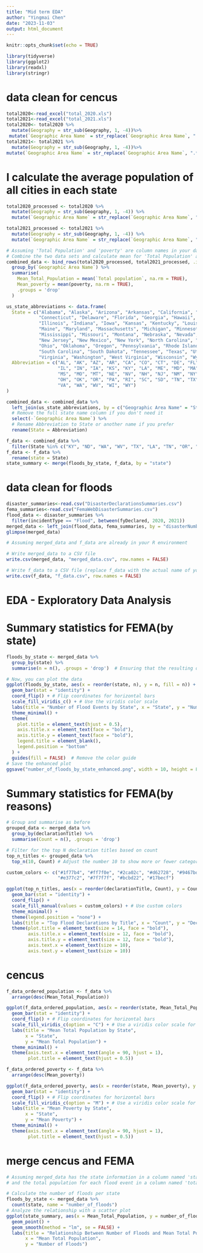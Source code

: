 ```yaml
---
title: "Mid term EDA"
author: "Yingmai Chen"
date: "2023-11-03"
output: html_document
---
```


```r
knitr::opts_chunk$set(echo = TRUE)
```

```r
library(tidyverse)
library(ggplot2)
library(readxl)
library(stringr)
```

# data clean for cencus

```r
total2020<-read_excel("total_2020.xls")
total2021<-read_excel("total_2021.xls")
total2020<- total2020 %>%
  mutate(Geography = str_sub(Geography, 1, -4))%>%
 mutate(`Geographic Area Name` = str_replace(`Geographic Area Name`, ".*?,\\s*", ""))
total2021<- total2021 %>%
  mutate(Geography = str_sub(Geography, 1, -4))%>%
mutate(`Geographic Area Name` = str_replace(`Geographic Area Name`, ".*?,\\s*", ""))
```
# I calculate the average population of all cities in each state
```r
total2020_processed <- total2020 %>%
  mutate(Geography = str_sub(Geography, 1, -4)) %>%
  mutate(`Geographic Area Name` = str_replace(`Geographic Area Name`, ".*?,\\s*", ""))

total2021_processed <- total2021 %>%
  mutate(Geography = str_sub(Geography, 1, -4)) %>%
  mutate(`Geographic Area Name` = str_replace(`Geographic Area Name`, ".*?,\\s*", ""))

# Assuming 'Total Population' and 'poverty' are column names in your data
# Combine the two data sets and calculate mean for 'Total Population' and 'poverty'
combined_data <- bind_rows(total2020_processed, total2021_processed, .id = "year") %>%
  group_by(`Geographic Area Name`) %>%
  summarise(
    Mean_Total_Population = mean(`Total population`, na.rm = TRUE),
    Mean_poverty = mean(poverty, na.rm = TRUE),
    .groups = 'drop' 
  )
```

```r
us_state_abbreviations <- data.frame(
  State = c("Alabama", "Alaska", "Arizona", "Arkansas", "California", "Colorado",
            "Connecticut", "Delaware", "Florida", "Georgia", "Hawaii", "Idaho", 
            "Illinois", "Indiana", "Iowa", "Kansas", "Kentucky", "Louisiana", 
            "Maine", "Maryland", "Massachusetts", "Michigan", "Minnesota", 
            "Mississippi", "Missouri", "Montana", "Nebraska", "Nevada", "New Hampshire", 
            "New Jersey", "New Mexico", "New York", "North Carolina", "North Dakota", 
            "Ohio", "Oklahoma", "Oregon", "Pennsylvania", "Rhode Island", 
            "South Carolina", "South Dakota", "Tennessee", "Texas", "Utah", "Vermont", 
            "Virginia", "Washington", "West Virginia", "Wisconsin", "Wyoming"),
  Abbreviation = c("AL", "AK", "AZ", "AR", "CA", "CO", "CT", "DE", "FL", "GA", "HI", "ID", 
                   "IL", "IN", "IA", "KS", "KY", "LA", "ME", "MD", "MA", "MI", "MN", 
                   "MS", "MO", "MT", "NE", "NV", "NH", "NJ", "NM", "NY", "NC", "ND", 
                   "OH", "OK", "OR", "PA", "RI", "SC", "SD", "TN", "TX", "UT", "VT", 
                   "VA", "WA", "WV", "WI", "WY")
)

combined_data <- combined_data %>%
  left_join(us_state_abbreviations, by = c("Geographic Area Name" = "State")) %>%
  # Remove the full state name column if you don't need it
  select(-`Geographic Area Name`) %>%
  # Rename Abbreviation to State or another name if you prefer
  rename(State = Abbreviation)

f_data <- combined_data %>%
  filter(State %in% c("KY", "ND", "WA", "WV", "TX", "LA", "TN", "OR", "WI", "AZ", "VT", "PR", "HI"))
f_data <- f_data %>%
  rename(state = State)
state_summary <- merge(floods_by_state, f_data, by = "state")

```

# data clean for floods

```r
disaster_summaries<-read.csv("DisasterDeclarationsSummaries.csv")
fema_summaries<-read.csv("FemaWebDisasterSummaries.csv")
flood_data <- disaster_summaries %>%
  filter(incidentType == "Flood", between(fyDeclared, 2020, 2021))
merged_data <- left_join(flood_data, fema_summaries, by = "disasterNumber")
glimpse(merged_data)
```
```r
# Assuming merged_data and f_data are already in your R environment

# Write merged_data to a CSV file
write.csv(merged_data, "merged_data.csv", row.names = FALSE)

# Write f_data to a CSV file (replace f_data with the actual name of your dataframe)
write.csv(f_data, "f_data.csv", row.names = FALSE)

```

# EDA - Exploratory Data Analysis

# Summary statistics for FEMA(by state)

```r
floods_by_state <- merged_data %>%
  group_by(state) %>%
  summarise(n = n(), .groups = 'drop')  # Ensuring that the resulting data frame will be ungrouped

# Now, you can plot the data
ggplot(floods_by_state, aes(x = reorder(state, n), y = n, fill = n)) +
  geom_bar(stat = "identity") +
  coord_flip() + # Flip coordinates for horizontal bars
  scale_fill_viridis_c() + # Use the viridis color scale
  labs(title = "Number of Flood Events by State", x = "State", y = "Number of Events") +
  theme_minimal() +
  theme(
    plot.title = element_text(hjust = 0.5),
    axis.title.x = element_text(face = "bold"),
    axis.title.y = element_text(face = "bold"),
    legend.title = element_blank(),
    legend.position = "bottom"
  ) +
  guides(fill = FALSE)  # Remove the color guide
# Save the enhanced plot
ggsave("number_of_floods_by_state_enhanced.png", width = 10, height = 8, dpi = 300)

```

# Summary statistics for FEMA(by reasons)

```r
# Group and summarise as before
grouped_data <- merged_data %>%
  group_by(declarationTitle) %>%
  summarise(Count = n(), .groups = 'drop')

# Filter for the top N declaration titles based on count
top_n_titles <- grouped_data %>%
  top_n(10, Count) # Adjust the number 10 to show more or fewer categories

custom_colors <- c("#1f77b4", "#ff7f0e", "#2ca02c", "#d62728", "#9467bd", "#8c564b",
                   "#e377c2", "#7f7f7f", "#bcbd22", "#17becf")

ggplot(top_n_titles, aes(x = reorder(declarationTitle, Count), y = Count, fill = declarationTitle)) +
  geom_bar(stat = "identity") +
  coord_flip() +
  scale_fill_manual(values = custom_colors) + # Use custom colors
  theme_minimal() +
  theme(legend.position = "none") +
  labs(title = "Top Flood Declarations by Title", x = "Count", y = "Declaration Title") +
  theme(plot.title = element_text(size = 14, face = "bold"),
        axis.title.x = element_text(size = 12, face = "bold"),
        axis.title.y = element_text(size = 12, face = "bold"),
        axis.text.x = element_text(size = 10),
        axis.text.y = element_text(size = 10))
```
#  cencus
```r
f_data_ordered_population <- f_data %>%
  arrange(desc(Mean_Total_Population))

ggplot(f_data_ordered_population, aes(x = reorder(state, Mean_Total_Population), y = Mean_Total_Population, fill = Mean_Total_Population)) + 
  geom_bar(stat = "identity") +
  coord_flip() + # Flip coordinates for horizontal bars
  scale_fill_viridis_c(option = "C") + # Use a viridis color scale for a visually appealing palette
  labs(title = "Mean Total Population by State",
       x = "State", 
       y = "Mean Total Population") +
  theme_minimal() +
  theme(axis.text.x = element_text(angle = 90, hjust = 1),
        plot.title = element_text(hjust = 0.5))
```
```r
f_data_ordered_poverty <- f_data %>%
  arrange(desc(Mean_poverty))

ggplot(f_data_ordered_poverty, aes(x = reorder(state, Mean_poverty), y = Mean_poverty, fill = Mean_poverty)) + 
  geom_bar(stat = "identity") +
  coord_flip() + # Flip coordinates for horizontal bars
  scale_fill_viridis_c(option = "M") + # Use a viridis color scale for a visually appealing palette
  labs(title = "Mean Poverty by State",
       x = "State", 
       y = "Mean Poverty") +
  theme_minimal() +
  theme(axis.text.x = element_text(angle = 90, hjust = 1),
        plot.title = element_text(hjust = 0.5))
```

# merge cencus and FEMA
```r
# Assuming merged_data has the state information in a column named 'state'
# and the total population for each flood event in a column named 'totalPopulation'

# Calculate the number of floods per state
floods_by_state <- merged_data %>%
  count(state, name = "number_of_floods")
# Analyze the relationship with a scatter plot
ggplot(state_summary, aes(x = Mean_Total_Population, y = number_of_floods)) +
  geom_point() +
  geom_smooth(method = "lm", se = FALSE) +
  labs(title = "Relationship Between Number of Floods and Mean Total Population by State",
       x = "Mean Total Population",
       y = "Number of Floods")
```

